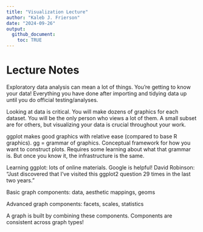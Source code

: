 ```yaml
---
title: "Visualization Lecture"
author: "Kaleb J. Frierson"
date: "2024-09-26"
output: 
  github_document: 
    toc: TRUE
---
```


# Lecture Notes

Exploratory data analysis can mean a lot of things. You're getting to know your data! Everything you have done after importing and tidying data up until you do official testing/analyses. 

Looking at data is critical. You will make dozens of graphics for each dataset. You will be the only person who views a lot of them. A small subset are for others, but visualizing your data is crucial throughout your work. 

ggplot makes good graphics with relative ease (compared to base R graphics). 
  gg = grammar of graphics. Conceptual framework for how you want to construct
  plots. Requires some learning about what that grammar is. But once you know 
  it, the infrastructure is the same. 

Learning ggplot: lots of online materials. Google is helpful! David Robinson: "Just discovered that I've visited this ggplot2 question 29 times in the last two years." 

Basic graph components: 
data, aesthetic mappings, geoms 

Advanced graph components: 
facets, scales, statistics

A graph is built by combining these components. Components are consistent across graph types!




